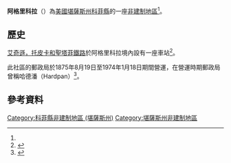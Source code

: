 {{noteTA
|1=zh-hans:县;zh-hk:縣;zh-tw:郡;
}}
{{Infobox settlement
|official_name = 阿格里科拉
|native_name = Agricola
|settlement_type = [[非建制地區|非建制地區]] 
|nickname = 
|motto =
|pushpin_map=USA Kansas
|coordinates_region = US-KS
|subdivision_type = [[世界政區索引|國家]]
|subdivision_name = [[美国|美国]]
|subdivision_type1 = [[美國行政區劃|州]]
|subdivision_name1 = [[堪薩斯州|堪薩斯州]]
|subdivision_type2 = [[堪薩斯州行政區劃|縣]]
|subdivision_name2 = [[科菲縣_(堪薩斯州)|科菲縣]]
|unit_pref  =  
|population_as_of = 
|population_footnotes = 
|population_total = 
|population_density_km2 = 
|timezone = [[北美中部时区|CST]]
|utc_offset = -6
|timezone_DST = CDT
|utc_offset_DST = -5
|elevation_footnotes = 
|elevation_m = 346
|elevation_ft = 1135
|latd = 38|latm = 25|lats = 10|latNS = N
|longd = 95|longm = 32|longs = 06|longEW = W
|coordinates_display=%
|area_code = [[電話區號620|620]]
|blank_name = [[聯邦資料處理標準|FIPS編碼]]
|blank_info = 20-00575<ref name="gnis"/>
|blank1_name = [[地名信息系统|GNIS]] ID
|blank1_info = 477562<ref name=gnis>{{GNIS|477562|name=Agricola, Kansas}}</ref>
|website = 
}}

'''阿格里科拉'''（{{lang|en|'''Agricola'''}}）為[[美國|美國]][[堪薩斯州|堪薩斯州]][[科菲縣_(堪薩斯州)|科菲縣]]的一座[[非建制地區|非建制地區]]<ref name=gnis/>。

==歷史==
[[艾奇遜，托皮卡和聖塔菲鐵路|艾奇遜，托皮卡和聖塔菲鐵路]]於阿格里科拉境內設有一座車站<ref>{{cite book | url=http://books.google.com/books?id=o8X5krq3fP8C&pg=PA32#v=onepage&q&f=false | title=Kansas: A Cyclopedia of State History, Embracing Events, Institutions, Industries, Counties, Cities, Towns, Prominent Persons, Etc. | publisher=Standard Publishing Company | author=Blackmar, Frank Wilson | year=1912 | pages=32 | access-date=2016-05-13 | archive-date=2015-02-24 | archive-url=https://web.archive.org/web/20150224085158/http://books.google.com/books?id=o8X5krq3fP8C&pg=PA32#v=onepage&q&f=false | dead-url=no }}</ref>。

此社區的郵政局於1875年8月19日至1974年1月18日期間營運，在營運時期郵政局曾稱哈德潘（Hardpan）<ref>{{cite web|url=http://www.kshs.org/geog/geog_postoffices/search/county:CF |title=Kansas Post Offices, 1828-1961 (archived) |publisher=Kansas Historical Society |accessdate=6 June 2014 |deadurl=yes |archiveurl=https://web.archive.org/web/20131009123958/http://www.kshs.org/geog/geog_postoffices/search/county:CF |archivedate=October 9, 2013 }}</ref>。

==參考資料==
{{Reflist}}

{{科菲縣 (堪薩斯州)}}

{{DEFAULTSORT:Agricola}}
[[Category:科菲縣非建制地區_(堪薩斯州)|Category:科菲縣非建制地區 (堪薩斯州)]]
[[Category:堪薩斯州非建制地區|Category:堪薩斯州非建制地區]]

{{CoffeyCountyKS-geo-stub}}